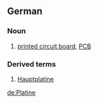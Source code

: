 {{wikipedia|lang=de}}
==German==
===Noun===
{{de-noun-f|plural=Platinen}}
# [[printed circuit board]], [[PCB]]
===Derived terms===
# [[Hauptplatine]] {{f}}
[[de:Platine]]